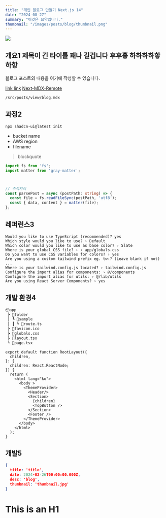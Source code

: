 ```yaml
---
title: "개인 블로그 만들기 Next.js 14"
date: "2024-08-27"
summary: "이것은 요약입니다."
thumbnail: "/images/posts/blog/thumbnail.png"
---
```


![](/images/posts/blog/thumbnail.png)


## 개요1 제목이 긴 타이틀 꽤나 길겁니다 후후훟 하하하하핳하항



블로그 포스트의 내용을 여기에 작성할 수 있습니다.

[link link](www.nate.com)
[Next-MDX-Remote](https://github.com/hashicorp/next-mdx-remote#react-server-components-rsc--nextjs-app-directory-support)


 `/src/posts/view/blog.mdx`


## 과정2



```shell
npx shadcn-ui@latest init
```

- bucket name
- AWS region
- filename

> blockquote

```ts {5-6}
import fs from 'fs';
import matter from 'gray-matter';



// 주석처리
const parsePost = async (postPath: string) => {
  const file = fs.readFileSync(postPath, 'utf8');
  const { data, content } = matter(file);
};
```


## 레퍼런스3






```terminal {1}
Would you like to use TypeScript (recommended)? yes
Which style would you like to use? › Default
Which color would you like to use as base color? › Slate
Where is your global CSS file? › › app/globals.css
Do you want to use CSS variables for colors? › yes
Are you using a custom tailwind prefix eg. tw-? (Leave blank if not) ...
Where is your tailwind.config.js located? › tailwind.config.js
Configure the import alias for components: › @/components
Configure the import alias for utils: › @/lib/utils
Are you using React Server Components? › yes
```
## 개발 환경4

```bash
📦app
 ┣ 📂folder
 ┃ ┗ 📂sample
 ┃ ┃ ┗ 📜route.ts
 ┣ 📜favicon.ico
 ┣ 📜globals.css
 ┣ 📜layout.tsx
 ┗ 📜page.tsx
```

```tsx title="layout.tsx"
export default function RootLayout({
  children,
}: {
  children: React.ReactNode;
}) {
  return (
    <html lang="ko">
      <body >
        <ThemeProvider>
          <Header/>
          <Section>
            {children}
            <TopButton />
          </Section>
          <Footer />
        </ThemeProvider>
      </body>
    </html>
  );
}
```
## 개발5


```json title="aaa.json"
{
  title: 'title',
  date: 2024-02-26T00:00:00.000Z,
  desc: 'blog',
  thumbnail: 'thumbnail.jpg'
}
```
This is an H1
=============